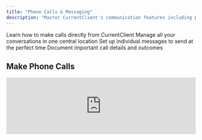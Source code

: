 ```yaml
---
title: "Phone Calls & Messaging"
description: "Master CurrentClient's communication features including phone calls, inbox management, and messaging capabilities"
---
```


<CardGroup cols={2}>
  <Card title="Make Phone Calls" icon="phone">
    Learn how to make calls directly from CurrentClient
  </Card>
  <Card title="Use the Inbox" icon="inbox">
    Manage all your conversations in one central location
  </Card>
  <Card title="Schedule Messages" icon="calendar-clock">
    Set up individual messages to send at the perfect time
  </Card>
  <Card title="Add Call Notes" icon="note-sticky">
    Document important call details and outcomes
  </Card>
</CardGroup>

## Make Phone Calls

<iframe
  src="https://www.loom.com/embed/1aad84c3cf4a4aa48e14d3e1769d3c32"
  width="100%"
  height={400}
  frameBorder={0}
  allowFullScreen
/>

**Duration:** 6 minutes

Learn how to make professional phone calls directly from CurrentClient, including dialing, call management, and best practices for client communication.

<Steps>
  <Step title="Select Your Contact">
    Find the contact you want to call from your database
  </Step>
  <Step title="Initiate the Call">
    Click the call button to start the conversation
  </Step>
  <Step title="Manage During Call">
    Use call controls for mute, hold, and other features
  </Step>
  <Step title="End and Document">
    Properly end the call and add notes if needed
  </Step>
</Steps>

---

## Alternative Call Method

<iframe
  src="https://www.loom.com/embed/a14548382a3341d6ba5f4935bd037e82"
  width="100%"
  height={400}
  frameBorder={0}
  allowFullScreen
/>

**Duration:** 2 minutes

An alternative approach to making calls in CurrentClient, perfect for different workflow preferences.

---

## Use the Inbox

<iframe
  src="https://www.loom.com/embed/a8d77ebf04084de4b0a921cc1fdbd656"
  width="100%"
  height={400}
  frameBorder={0}
  allowFullScreen
/>

**Duration:** 9 minutes

Master your CurrentClient inbox to efficiently manage all client communications, including texts, calls, and conversation history.

<Info>
  **Inbox Features:** View conversation history, respond to messages, see
  contact details, and manage all communications from one unified interface.
</Info>

<Accordion title="Inbox Organization Tips">
  - Use filters to find specific conversations quickly - Pin important
  conversations to the top - Archive completed conversations to keep your inbox
  clean - Use quick replies for common responses
</Accordion>

---

## Schedule Individual Messages

<iframe
  src="https://www.loom.com/embed/e712cf7caac4459fa47585fd5ae5e563"
  width="100%"
  height={400}
  frameBorder={0}
  allowFullScreen
/>

**Duration:** 3 minutes

Schedule messages to be sent at the optimal time for your contacts, ensuring your communications arrive when they're most likely to be seen.

<Tip>
  **Best Practice:** Schedule messages during business hours in your contact's
  time zone for better response rates.
</Tip>

---

## Add Call Notes

<iframe
  src="https://www.loom.com/embed/e6f9241c62244a919d1126d0dd813d5e"
  width="100%"
  height={400}
  frameBorder={0}
  allowFullScreen
/>

**Duration:** 2 minutes

Document important call details, outcomes, and next steps directly in your contact records for better follow-up and relationship management.

## Advanced Communication Features

<CardGroup cols={2}>
  <Card title="Setting Away Status" icon="moon">
    **Duration:** 1 minute
    <iframe
      src="https://www.loom.com/embed/6a82c3278c5f480fb9f3767c6b772088"
      width="100%"
      height={200}
      frameBorder={0}
      allowFullScreen
    />
  </Card>
  <Card title="Active vs Completed Conversations" icon="comments">
    **Duration:** 2 minutes
    <iframe
      src="https://www.loom.com/embed/cf9ea882d9224c34b148634d2ff70655"
      width="100%"
      height={200}
      frameBorder={0}
      allowFullScreen
    />
  </Card>
  <Card title="Block Unwanted Calls" icon="ban">
    **Duration:** 1 minute
    <iframe
      src="https://www.loom.com/embed/19a45dfcbe33451686da5969e7bc6c81"
      width="100%"
      height={200}
      frameBorder={0}
      allowFullScreen
    />
  </Card>
  <Card title="Troubleshoot Mobile App Ringing" icon="mobile">
    **Duration:** 2 minutes
    <iframe
      src="https://www.loom.com/embed/70c39ff757314f3e83b00125fabbfbf1"
      width="100%"
      height={200}
      frameBorder={0}
      allowFullScreen
    />
  </Card>
</CardGroup>

<Warning>
  **Call Quality:** Ensure you have a stable internet connection for the best
  call quality. Use a headset for professional sound quality when possible.
</Warning>
